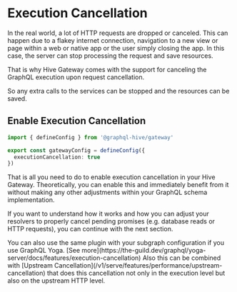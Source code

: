 
# Execution Cancellation

In the real world, a lot of HTTP requests are dropped or canceled. This can happen due to a flakey
internet connection, navigation to a new view or page within a web or native app or the user simply
closing the app. In this case, the server can stop processing the request and save resources.

That is why Hive Gateway comes with the support for canceling the GraphQL execution upon request
cancellation.

So any extra calls to the services can be stopped and the resources can be saved.

## Enable Execution Cancellation

```ts filename="gateway.config.ts"
import { defineConfig } from '@graphql-hive/gateway'

export const gatewayConfig = defineConfig({
  executionCancellation: true
})
```

That is all you need to do to enable execution cancellation in your Hive Gateway. Theoretically, you
can enable this and immediately benefit from it without making any other adjustments within your
GraphQL schema implementation.

If you want to understand how it works and how you can adjust your resolvers to properly cancel
pending promises (e.g. database reads or HTTP requests), you can continue with the next section.

<Callout>
  You can also use the same plugin with your subgraph configuration if you use GraphQL Yoga. [See
  more](https://the-guild.dev/graphql/yoga-server/docs/features/execution-cancellation)
</Callout>

<Callout>
  Also this can be combined with [Upstream
  Cancellation](/v1/serve/features/performance/upstream-cancellation) that does this cancellation
  not only in the execution level but also on the upstream HTTP level.
</Callout>
